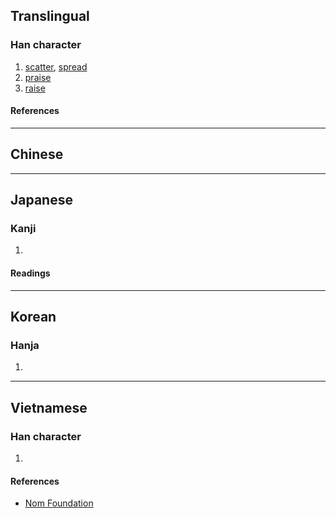 {{character info/new}}
==Translingual==

===Han character===
{{Han char|rn=66|rad=攴|as=08|sn=12|four=|canj=AHOK|ids=⿰昜攵}}

# [[scatter]], [[spread]]
# [[praise]]
# [[raise]]

====References====
{{Han ref|kx=0474.020|dkj=13306|dj=0827.140|hdz=21470.110|uh=656D}}

----

==Chinese==
{{zh-see|揚|v}}

----

==Japanese==

===Kanji===
{{ja-kanji|grade=|rs=攴08}}

# {{rfdef|ja|sort=攴08}}

====Readings====
{{ja-readings
|on=よう
}}

----

==Korean==

===Hanja===
{{ko-hanja|양}}

# {{rfdef|ko|sort=攴08}}

----

==Vietnamese==

===Han character===
{{vi-readings|rs=攴08|reading=dương}}

# {{rfdef|vi|sort=攴08}}

====References====
* [http://nomfoundation.org/common/nom_details.php?codepoint=656d Nom Foundation]